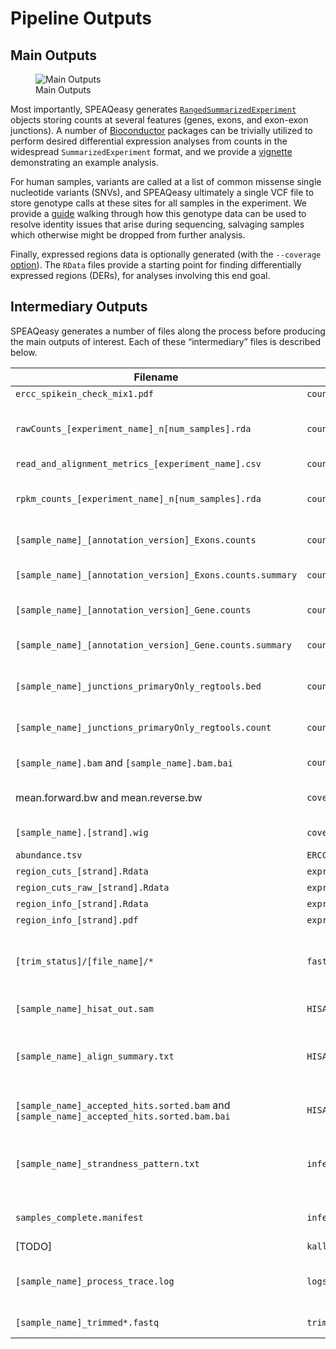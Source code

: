 # Pipeline Outputs {#outputs}


## Main Outputs

![Main Outputs](images/7_main_outputs.png)

Most importantly, SPEAQeasy generates [`RangedSummarizedExperiment`](https://bioconductor.org/packages/release/bioc/html/SummarizedExperiment.html) objects storing counts at several features (genes, exons, and exon-exon junctions). A number of [Bioconductor](https://bioconductor.org/) packages can be trivially utilized to perform desired differential expression analyses from counts in the widespread `SummarizedExperiment` format, and we provide a [vignette](http://research.libd.org/SPEAQeasy-example) demonstrating an example analysis.

For human samples, variants are called at a list of common missense single nucleotide variants (SNVs), and SPEAQeasy ultimately a single VCF file to store genotype calls at these sites for all samples in the experiment. We provide a [guide](http://research.libd.org/SPEAQeasy-example) walking through how this genotype data can be used to resolve identity issues that arise during sequencing, salvaging samples which otherwise might be dropped from further analysis.

Finally, expressed regions data is optionally generated (with the `--coverage` [option](#command-opts)). The `RData` files provide a starting point for finding differentially expressed regions (DERs), for analyses involving this end goal.

## Intermediary Outputs

SPEAQeasy generates a number of files along the process before producing the main outputs of interest. Each of these "intermediary" files is described below.


| Filename | Directory | Description |
| --- | --- | --- |
| `ercc_spikein_check_mix1.pdf` | `count_objects/` | ? |
| `rawCounts_[experiment_name]_n[num_samples].rda` | `count_objects/` | An R data file containing a number of matrices/ data frames containing raw gene, exon, exon-exon junction, and transcript counts. A data frame of quality metrics is also included. |
| `read_and_alignment_metrics_[experiment_name].csv` | `count_objects/` | A comma-separated values file of quality metrics. |
| `rpkm_counts_[experiment_name]_n[num_samples].rda` | `count_objects/` | The same data as in rawCounts_[experiment_name]_n[num_samples].rda, but normalized as reads-per-kilobase-million (RPKM). |
| `[sample_name]_[annotation_version]_Exons.counts` | `counts/` | Exon counts for each sample individually, as reported by [featureCounts](http://bioinf.wehi.edu.au/featureCounts/). |
| `[sample_name]_[annotation_version]_Exons.counts.summary` | `counts/` | A summary of key information generated from quantifying exons on a particular sample with [featureCounts](http://bioinf.wehi.edu.au/featureCounts/). |
| `[sample_name]_[annotation_version]_Gene.counts` | `counts/` | Gene counts for each sample individually, as reported by [featureCounts](http://bioinf.wehi.edu.au/featureCounts/). |
| `[sample_name]_[annotation_version]_Gene.counts.summary` | `counts/` | A summary of key information generated from quantifying genes on a particular sample with [featureCounts](http://bioinf.wehi.edu.au/featureCounts/). |
| `[sample_name]_junctions_primaryOnly_regtools.bed` | `counts/junction/` | A file in BED format describing junctions determined by [regtools](https://regtools.readthedocs.io/en/latest/) run on primary alignments for a given sample. |
| `[sample_name]_junctions_primaryOnly_regtools.count` | `counts/junction/` | A text file describing the junction ranges and providing raw counts of hits for each junction, as output by [regtools](https://regtools.readthedocs.io/en/latest/). |
| `[sample_name].bam` and `[sample_name].bam.bai` | `counts/junction/primary_alignments/` | The subset of primary alignments for a given sample, in BAM format, along with an index for each BAM. |
| mean.forward.bw and mean.reverse.bw | `coverage/mean/` | BigWig files containing coverage information averaged across all samples in the experiment, and split by strand. |
| `[sample_name].[strand].wig` | `coverage/wigs/` | Wiggle files containing coverage information for a given sample and strand. |
| `abundance.tsv` | `ERCC/[sample_name]/` | [TODO] |
| `region_cuts_[strand].Rdata` | `expressed_regions/` | [TODO] |
| `region_cuts_raw_[strand].Rdata` | `expressed_regions/` | [TODO] |
| `region_info_[strand].Rdata` | `expressed_regions/` | [TODO] |
| `region_info_[strand].pdf` | `expressed_regions/` | [TODO] |
| `[trim_status]/[file_name]/*` | `fastQC/` | Outputs from [FastQC](https://www.bioinformatics.babraham.ac.uk/projects/fastqc/). Here trim_status indicates when FastQC was performed: Untrimmed is before trimming, and Trimmed is after. file_name contains the sample name, and if applicable, the mate number. |
| `[sample_name]_hisat_out.sam` | `HISAT2_out/` | The main alignment output from [Hisat2](http://daehwankimlab.github.io/hisat2/) in SAM format. |
| `[sample_name]_align_summary.txt` | `HISAT2_out/` | The text-based alignment summary from [Hisat2](http://daehwankimlab.github.io/hisat2/). Note that metrics from these files are aggregated for the experiment, and so users likely will not need to check or process the original files manually (metrics). |
| `[sample_name]_accepted_hits.sorted.bam` and `[sample_name]_accepted_hits.sorted.bam.bai` | `HISAT2_out/sam_to_bam/` | Alignments from [Hisat2](http://daehwankimlab.github.io/hisat2/) where unmapped reads are filtered out, and the resulting BAM file is coordinate-sorted and indexed. |
| `[sample_name]_strandness_pattern.txt` | `infer_strandness/` | A text file containing the inferred strandness pattern for each sample. These files are primarily for internal use by the pipeline, and it is recommended to check the output file `samples_complete.manifest` to quickly view strandness patterns for all samples. |
| `samples_complete.manifest` | `infer_strandness/` | A version of the input samples.manifest, with an additional column listing the inferred strandness pattern for each sample |
| [TODO] | `kallisto_tx/[sample_name]/` | [TODO] |
| `[sample_name]_process_trace.log` | `logs/` | A SPEAQeasy-generated log tracing the processes and associated commands run for each sample. This is intended to help users quickly determine the source of any errors during pipeline execution (text). |
| `[sample_name]_trimmed*.fastq` | `trimming/` | Trimmed FASTQ files, if applicable, from [Trimmomatic](http://www.usadellab.org/cms/?page=trimmomatic) |
